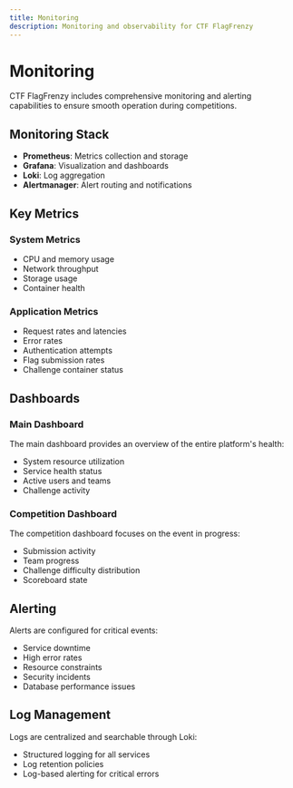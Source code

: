 ```yaml
---
title: Monitoring
description: Monitoring and observability for CTF FlagFrenzy
---
```


# Monitoring

CTF FlagFrenzy includes comprehensive monitoring and alerting capabilities to ensure smooth operation during competitions.

## Monitoring Stack

- **Prometheus**: Metrics collection and storage
- **Grafana**: Visualization and dashboards
- **Loki**: Log aggregation
- **Alertmanager**: Alert routing and notifications

## Key Metrics

### System Metrics
- CPU and memory usage
- Network throughput
- Storage usage
- Container health

### Application Metrics
- Request rates and latencies
- Error rates
- Authentication attempts
- Flag submission rates
- Challenge container status

## Dashboards

### Main Dashboard
The main dashboard provides an overview of the entire platform's health:

- System resource utilization
- Service health status
- Active users and teams
- Challenge activity

### Competition Dashboard
The competition dashboard focuses on the event in progress:

- Submission activity
- Team progress
- Challenge difficulty distribution
- Scoreboard state

## Alerting

Alerts are configured for critical events:

- Service downtime
- High error rates
- Resource constraints
- Security incidents
- Database performance issues

## Log Management

Logs are centralized and searchable through Loki:

- Structured logging for all services
- Log retention policies
- Log-based alerting for critical errors
